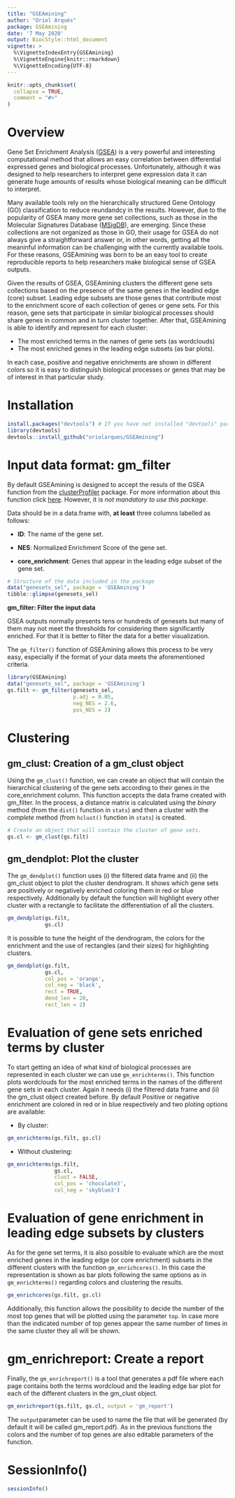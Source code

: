 ```yaml
---
title: "GSEAmining"
author: "Oriol Arqués"
package: GSEAmining
date: '7 May 2020'
output: BiocStyle::html_document
vignette: >
  %\VignetteIndexEntry{GSEAmining}
  %\VignetteEngine{knitr::rmarkdown}
  %\VignetteEncoding{UTF-8}
---
```


```r
knitr::opts_chunk$set(
  collapse = TRUE,
  comment = "#>"
)
```

# Overview
Gene Set Enrichment Analysis 
([GSEA](https://www.gsea-msigdb.org/gsea/doc/GSEAUserGuideFrame.html)) 
is a very powerful and interesting computational method that allows an easy 
correlation between differential expressed genes and biological processes. 
Unfortunately, although it was designed to help researchers to interpret gene
expression data it can generate huge amounts of results whose biological 
meaning can be difficult to interpret. 

Many available tools rely on the hierarchically structured Gene Ontology (GO) 
classification to reduce reundandcy in the results. However, due to the 
popularity of GSEA many more gene set collections, such as those in the 
Molecular Signatures Database 
([MSigDB](https://www.gsea-msigdb.org/gsea/msigdb/index.jsp)), 
are emerging. Since these collections 
are not organized as those in GO, their usage for GSEA do not always give a 
straightforward answer or, in other words, getting all the meaninful information
can be challenging with the currently available tools. For these reasons, 
GSEAmining was born to be an easy tool to create reproducible reports to help 
researchers make biological sense of GSEA outputs.

Given the results of GSEA, GSEAmining clusters the different gene sets 
collections based on the presence of the same genes in the leadind edge 
(core) subset. Leading edge subsets are those genes that contribute most to the 
enrichment score of each collection of genes or gene sets. For this reason, 
gene sets that participate in similar biological processes should share genes 
in common and in turn cluster together. After that, GSEAmining is able to 
identify and represent for each cluster: 

- The most enriched terms in the names of gene sets (as wordclouds)
- The most enriched genes in the leading edge subsets (as bar plots).

In each case, positive and negative enrichments are shown in different colors 
so it is easy to distinguish biological processes or genes that may be of 
interest in that particular study.

# Installation

```r
install.packages("devtools") # If you have not installed "devtools" package
library(devtools)
devtools::install_github("oriolarques/GSEAmining")
```

# Input data format: gm_filter
By default GSEAmining is designed to accept the resuls of the GSEA function
from the [clusterProfiler](https://bioconductor.org/packages/release/bioc/html/clusterProfiler.html) 
package. For more information about this function click 
[here](https://yulab-smu.github.io/clusterProfiler-book/chapter7.html). However,
it is *not mandatory to use this package*.

Data should be in a data.frame with, **at least** three columns labelled as 
follows:

- **ID**: The name of the gene set.

- **NES**: Normalized Enrichment Score of the gene set.

- **core_enrichment**: Genes that appear in the leading edge subset of the gene
set.

```r
# Structure of the data included in the package
data("genesets_sel", package = 'GSEAmining')
tibble::glimpse(genesets_sel)
```

**gm_filter: Filter the input data**

GSEA outputs normally presents tens or hundreds of genesets but many of them 
may not meet the thresholds for considering them significantly enriched. For 
that it is better to filter the data for a better visualization.

The `gm_filter()` function of GSEAmining allows this process to be very easy, 
especially if the format of your data meets the aforementioned criteria.

```r
library(GSEAmining)
data("genesets_sel", package = 'GSEAmining')
gs.filt <- gm_filter(genesets_sel, 
                     p.adj = 0.05, 
                     neg_NES = 2.6, 
                     pos_NES = 2)
```

# Clustering
## gm_clust: Creation of a gm_clust object
Using the `gm_clust()` function, we can create an object that will contain the 
hierarchical clustering of the gene sets according to their genes in the 
core_enrichment column. This function accepts the data frame created with 
gm_filter. In the process, a distance matrix  is calculated using the 
*binary* method (from the `dist()` function in `stats`) and then a cluster with 
the *complete* method (from `hclust()` function in `stats`) is created.

```r
# Create an object that will contain the cluster of gene sets.
gs.cl <- gm_clust(gs.filt)
```

## gm_dendplot: Plot the cluster
The `gm_dendplot()` function uses (i) the filtered data frame and (ii) the 
gm_clust object to plot the cluster dendrogram. It shows which gene sets are
positively or negatively enriched coloring them in red or blue respectively. 
Additionally by default the function will highlight every other cluster with a
rectangle to facilitate the differentiation of all the clusters.

```r
gm_dendplot(gs.filt, 
            gs.cl)
```

It is possible to tune the height of the dendrogram, the colors for the 
enrichment and the use of rectangles (and their sizes) for highlighting 
clusters.

```r
gm_dendplot(gs.filt, 
            gs.cl, 
            col_pos = 'orange', 
            col_neg = 'black', 
            rect = TRUE,
            dend_len = 20, 
            rect_len = 2)

```

# Evaluation of gene sets enriched terms by cluster
To start getting an idea of what kind of biological processes are represented
in each cluster we can use `gm_enrichterms()`. This function plots wordclouds
for the most enriched terms in the names of the different gene sets in each 
cluster. Again it needs (i) the filtered data frame and (ii) the gm_clust 
object created before. By default Positive or negative enrichment are colored 
in red or in blue respectively and two ploting options are available:

- By cluster:
```r
gm_enrichterms(gs.filt, gs.cl)
```
- Without clustering:
```r
gm_enrichterms(gs.filt, 
               gs.cl, 
               clust = FALSE,
               col_pos = 'chocolate3',
               col_neg = 'skyblue3')
```

# Evaluation of gene enrichment in leading edge subsets by clusters
As for the gene set terms, it is also possible to evaluate which are the most
enriched genes in the leading edge (or core enrichment) subsets in the
different clusters with the function `gm_enrichcores()`. In this case the 
representation is shown as bar plots following the same options as in
`gm_enrichterms()` regarding colors and clustering the results. 

```r
gm_enrichcores(gs.filt, gs.cl)
```

Additionally, this function allows the possibility to
decide the number of the most top genes that will be plotted using the parameter
`top`. In case more than the indicated number of top genes appear the same 
number of times in the same cluster they all will be shown.

# gm_enrichreport: Create a report
Finally, the `gm_enrichreport()` is a tool that generates a pdf file where each
page contains both the terms wordcloud and the leading edge bar plot for each of
the different clusters in the gm_clust object. 

```r
gm_enrichreport(gs.filt, gs.cl, output = 'gm_report')
```

The `output`parameter can be used to name the file that will be generated (by
default it will be called gm_report.pdf). As in the previous functions the
colors and the number of top genes are also editable parameters of the function.

# SessionInfo()
```r
sessionInfo()
```

